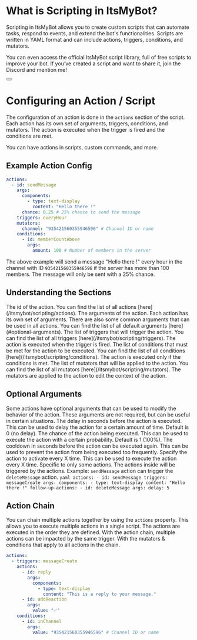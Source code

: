 # What is Scripting in ItsMyBot?

Scripting in ItsMyBot allows you to create custom scripts that can automate tasks, respond to events, and extend the bot's functionalities. Scripts are written in YAML format and can include actions, triggers, conditions, and mutators.

You can even access the official ItsMyBot script library, full of free scripts to improve your bot. If you’ve created a script and want to share it, join the Discord and mention me!
<div className="not-prose mb-16 mt-6 flex flex-wrap gap-3">
  <Button href="https://scripts.itsme.to" arrow="right" children="Script Library" target="_blank"/>
</div>


# Configuring an Action / Script

The configuration of an action is done in the `actions` section of the script. Each action has its own set of arguments, triggers, conditions, and mutators. The action is executed when the trigger is fired and the conditions are met.

You can have actions in scripts, custom commands, and more.

## Example Action Config
```yaml
actions:
  - id: sendMessage
    args:
      components:
        - type: text-display
          content: "Hello there !"
      chance: 0.25 # 25% chance to send the message
    triggers: everyHour
    mutators:
      channel: "935421560355946596" # Channel ID or name
    conditions:
      - id: memberCountAbove
        args:
          amount: 100 # Number of members in the server
```
The above example will send a message "Hello there !" every hour in the channel with ID `935421560355946596` if the server has more than 100 members. The message will only be sent with a 25% chance.

## Understanding the Sections

<Properties>
  <Property name="id">
    The id of the action. You can find the list of all actions [here](/itsmybot/scripting/actions).
  </Property>
  <Property name="args">
    The arguments of the action. Each action has its own set of arguments. There are also some common arguments that can be used in all actions. You can find the list of all default arguments [here](#optional-arguments).
  </Property>
  <Property name="triggers">
    The list of triggers that will trigger the action. You can find the list of all triggers [here](/itsmybot/scripting/triggers). The action is executed when the trigger is fired.
  </Property>
  <Property name="conditions">
    The list of conditions that must be met for the action to be executed. You can find the list of all conditions [here](/itsmybot/scripting/conditions). The action is executed only if the conditions is met.
  </Property>
  <Property name="mutators">
    The list of mutators that will be applied to the action. You can find the list of all mutators [here](/itsmybot/scripting/mutators). The mutators are applied to the action to edit the context of the action.
  </Property>
</Properties>

## Optional Arguments
Some actions have optional arguments that can be used to modify the behavior of the action. These arguments are not required, but can be useful in certain situations.
<Properties>
  <Property name="delay">
    The delay in seconds before the action is executed. This can be used to delay the action for a certain amount of time. Default is 0 (no delay).
  </Property>
  <Property name="chance">
    The chance of the action being executed. This can be used to execute the action with a certain probability. Default is 1 (100%).
  </Property>
  <Property name="cooldown">
    The cooldown in seconds before the action can be executed again. This can be used to prevent the action from being executed too frequently.
  </Property>
  <Property name="every">
    Specify the action to activate every X time. This can be used to execute the action every X time.
  </Property>
  <Property name="follow-up-actions">
    Specific to only some actions. The actions inside will be triggered by the actions. Example: `sendMessage` action can trigger the `deleteMessage` action.
    ```yaml
    actions:
      - id: sendMessage
        triggers: messageCreate
        args:
          components:
            - type: text-display
              content: "Hello there !"
          follow-up-actions:
            - id: deleteMessage
              args:
                delay: 5
    ```
  </Property>
</Properties>

## Action Chain
You can chain multiple actions together by using the `actions` property. This allows you to execute multiple actions in a single script. The actions are executed in the order they are defined.
With the action chain, multiple actions can be impacted by the same trigger. With the mutators & conditions that apply to all actions in the chain.
```yaml
actions:
  - triggers: messageCreate
    actions:
      - id: reply
        args:
          components:
            - type: text-display
              content: "This is a reply to your message."
      - id: addReaction
        args:
          value: "✅"
    conditions:
      - id: inChannel
        args:
          value: "935421560355946596" # Channel ID or name
```